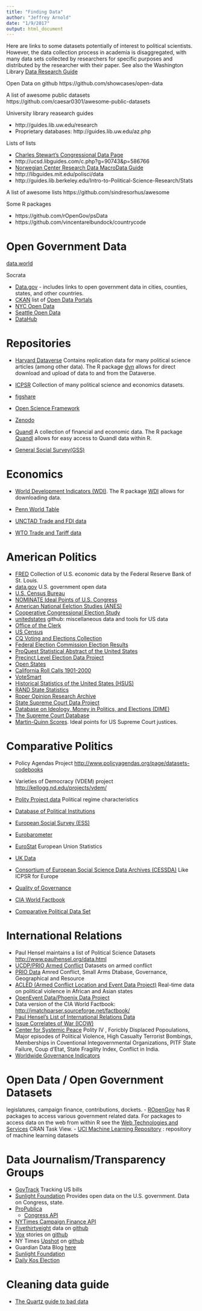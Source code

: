 ```yaml
---
title: "Finding Data"
author: "Jeffrey Arnold"
date: "1/9/2017"
output: html_document
---
```



Here are links to some datasets potentially of interest to political scientists. However, the data collection process in academia is disaggregated, with many data sets collected by researchers for specific purposes and distributed by the researcher with their paper. 
See also the Washington Library [Data Research Guide](http://guides.lib.uw.edu/c.php?g=341607&p=2299327)

Open Data on github https://github.com/showcases/open-data

A list of awesome public datasets  https://github.com/caesar0301/awesome-public-datasets

University library reasearch guides

- http://guides.lib.uw.edu/research
- Proprietary databases: http://guides.lib.uw.edu/az.php


Lists of lists

- [Charles Stewart's Congressional Data Page](http://web.mit.edu/17.251/www/data_page.html)
- http://ucsd.libguides.com/c.php?g=90743&p=586766
- [Norwegian Center Research Data MacroData Guide](http://www.nsd.uib.no/macrodataguide/index.html)
- http://libguides.mit.edu/polisci/data
- http://guides.lib.berkeley.edu/Intro-to-Political-Science-Research/Stats

A list of awesome lists https://github.com/sindresorhus/awesome

Some R packages 

- https://github.com/rOpenGov/psData
- https://github.com/vincentarelbundock/countrycode

# Open Government Data

[data.world](https://data.world/)

Socrata 

- [Data.gov](https://www.data.gov/open-gov/) - includes links to open government data in cities, counties, states, and other countries.
- [CKAN](http://ckan.org/) list of [Open Data Portals](http://dataportals.org/)
- [NYC Open Data](https://nycopendata.socrata.com/)
- [Seattle Open Data](https://data.seattle.gov/)
- [DataHub](https://datahub.io/)


# Repositories

- [Harvard Dataverse](https://dataverse.harvard.edu/) Contains replication data for many political science articles (among other data). The R package [dvn](https://cran.r-project.org/web/packages/dvn/index.html) allows for direct download and upload of data to and from the Dataverse.
- [ICPSR](http://www.icpsr.umich.edu/icpsrweb/landing.jsp) Collection of many political science and economics datasets.
- [figshare](https://figshare.com/)
- [Open Science Framework](http://osf.io/)
- [Zenodo](https://zenodo.org/)

- [Quandl](https://www.quandl.com/) A collection of financial and economic data. The R package [Quandl](https://www.quandl.com/tools/r) allows for easy access to Quandl data within R.
- [General Social Survey(GSS)](http://gss.norc.org/)

# Economics

- [World Development Indicators (WDI)](http://data.worldbank.org/data-catalog/world-development-indicators). The R package [WDI](https://cran.r-project.org/web/packages/WDI/index.html) allows for downloading data.
- [Penn World Table](http://cid.econ.ucdavis.edu/pwt.html)

- [UNCTAD Trade and FDI data](http://unctadstat.unctad.org/EN/)
- [WTO Trade and Tariff data](https://www.wto.org/english/res_e/statis_e/statis_e.htm)

# American Politics

- [FRED](https://research.stlouisfed.org/fred2/) Collection of U.S. economic data by the Federal Reserve Bank of St. Louis.
- [data.gov](https://cran.r-project.org/web/views/WebTechnologies.html) U.S. government open data
- [U.S. Census Bureau](http://www.census.gov/) 
- [NOMINATE Ideal Points of U.S. Congress](http://voteview.com/)
- [American National Eelction Studies (ANES)](http://www.electionstudies.org/)
- [Cooperative Congressional Election Study](http://projects.iq.harvard.edu/cces/data)
- [unitedstates](https://github.com/unitedstates) github: miscellaneous data and tools for US data
- [Office of the Clerk](http://clerk.house.gov/legislative/legvotes.aspx)
- [US Census](https://www.census.gov/data.html)
- [CQ Voting and Elections Collection](http://library.cqpress.com/elections/)
- [Federal Election Commission Election Results](http://www.fec.gov/pubrec/electionresults.shtml)
- [ProQuest Statistical Abstract of the United States](http://statabs.proquest.com/sa/index.html)
- [Precinct Level Election Data Project](http://web.stanford.edu/~jrodden/jrhome_files/electiondata.htm)
- [Open States](https://openstates.org/)
- [California Roll Calls 1901-2000](http://mysite.du.edu/~smasket/research.html)
- [VoteSmart](http://votesmart.org/)
- [Historical Statistics of the United States (HSUS)](http://hsus.cambridge.org/HSUSWeb/HSUSEntryServlet)
- [RAND State Statistics](http://www.randstatestats.org/us/)
- [Roper Opinion Research Archive](https://ropercenter.cornell.edu/)
- [State Supreme Court Data Project](http://www.ruf.rice.edu/~pbrace/statecourt/)
- [Database on Ideology, Money in Politics, and Elections (DIME)](http://data.stanford.edu/dime/)
- [The Supreme Court Database](http://scdb.wustl.edu/)
- [Martin-Quinn Scores](http://mqscores.berkeley.edu/). Ideal points for US Supreme Court justices.

# Comparative Politics

- Policy Agendas Project <http://www.policyagendas.org/page/datasets-codebooks>
- Varieties of Democracy (VDEM) project <http://kellogg.nd.edu/projects/vdem/>
- [Polity Project data](http://www.systemicpeace.org/polity/polity4.htm) Political regime characteristics
- [Database of Political Institutions](http://econ.worldbank.org/WBSITE/EXTERNAL/EXTDEC/EXTRESEARCH/0,,contentMDK:20649465~pagePK:64214825~piPK:64214943~theSitePK:469382,00.html)

- [European Social Survey (ESS)](http://www.europeansocialsurvey.org/)
- [Eurobarometer](http://ec.europa.eu/COMMFrontOffice/publicopinion/index.cfm)
- [EuroStat](http://ec.europa.eu/eurostat) European Union Statistics
- [UK Data](http://www.data-archive.ac.uk/)
- [Consortium of European Social Science Data Archives (CESSDA)](http://cessda.net/) Like ICPSR for Europe
- [Quality of Governance](http://qog.pol.gu.se/data)
- [CIA World Factbook](https://www.cia.gov/library/publications/resources/the-world-factbook/)
- [Comparative Political Data Set](http://www.cpds-data.org/)

# International Relations

- Paul Hensel maintains a list of Political Science Datasets <http://www.paulhensel.org/data.html>
- [UCDP/PRIO Armed Conflict](http://www.pcr.uu.se/research/ucdp/datasets/ucdp_prio_armed_conflict_dataset/) Datasets on armed conflict
- [PRIO Data](https://www.prio.org/Data/) Amred Conflict, Small Arms Dtabase, Governance, Geographical and Resource
- [ACLED (Armed Conflict Location and Event Data Project)](http://www.acleddata.com/data/) Real-time data on political violence in African and Asian states
- [OpenEvent Data/Phoenix Data Project](http://phoenixdata.org/data)
- Data version of the CIA World Factbook: <http://jmatchparser.sourceforge.net/factbook/>
- [Paul Hensel&rsquo;s List of International Relations Data](http://www.paulhensel.org/data.html)
- [Issue Correlates of War (ICOW)](http://www.paulhensel.org/icow.html)
- [Center for Systemic Peace](http://www.systemicpeace.org/inscrdata.html) Polity IV , Foricbly Displaced Popoulations, Major episodes of Political Violence, High Casualty Terrorist Bombings, Memberships in Coventional Integovernmental Organizations, PITF State Failure, Coup d'Etat, State Fragility Index, Conflict in India.
- [Worldwide Governance Indicators](http://info.worldbank.org/governance/wgi/index.aspx#reports)


# Open Data / Open Government Datasets

legislatures, campaign finance, contributions, dockets.
- [ROpenGov](https://ropengov.github.io/) has R packages to access various government related data. For packages to access data on the web from within R see the [Web Technologies and Services](https://cran.r-project.org/web/views/WebTechnologies.html) CRAN Task View.
- [UCI Machine Learning Repository](http://archive.ics.uci.edu/ml/) : repository of machine learning datasets

# Data Journalism/Transparency Groups

- [GovTrack](https://www.govtrack.us/) Tracking US bills
- [Sunlight Foundation](http://sunlightfoundation.com/) Provides open data on the U.S. government. Data on Congress, state.
- [ProPublica](https://www.propublica.org/data/)
   - [Congress API](https://propublica.github.io/congress-api-docs/)
- [NYTimes Campaign Finance API](http://developer.nytimes.com/docs/campaign_finance_api/)
- [Fivethirtyeight](http://fivethirtyeight.com) data on [github](https://github.com/fivethirtyeight/data)
- [Vox](http://www.vox.com/) stories on [github](https://github.com/voxmedia/data-projects)
- NY Times [Upshot](http://www.nytimes.com/upshot/) on [github](https://github.com/TheUpshot)
- Guardian Data Blog [here](http://www.theguardian.com/news/datablog/interactive/2013/jan/14/all-our-datasets-index)
- [Sunlight Foundation](https://sunlightfoundation.com/)
- [Daily Kos Election](http://www.dailykos.com/blog/elections)

# Cleaning data guide

- [The Quartz guide to bad data](https://github.com/Quartz/bad-data-guide)
